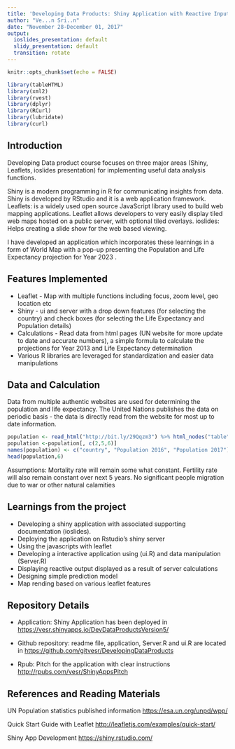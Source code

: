---
title: 'Developing Data Products: Shiny Application with Reactive Input'
author: "Ve...n Sri..n"
date: "November 28-December 01, 2017"
output:
  ioslides_presentation: default
  slidy_presentation: default
  transition: rotate
---

```{r setup, include=FALSE}
knitr::opts_chunk$set(echo = FALSE)

library(tableHTML)
library(xml2)
library(rvest)
library(dplyr)
library(RCurl)
library(lubridate)
library(curl)
```
##  Introduction 

<div class="blue2">
Developing Data product course focuses on three major areas (Shiny, Leaflets, ioslides presentation) for implementing useful data analysis functions.  

Shiny is a modern programming in R for communicating insights from data. Shiny is developed by RStudio and it is a web application framework. Leaflets: is a widely used open source JavaScript library used to build web mapping applications.  Leaflet allows developers to very easily display tiled web maps hosted on a public server, with optional tiled overlays. ioslides: Helps creating a slide show for the web based viewing.

I have developed an application which incorporates these learnings in a form of World Map with a pop-up presenting the Population and Life Expectancy projection for Year 2023 .

</div>
## Features Implemented

- Leaflet - Map with multiple functions including  focus, zoom level, geo location etc
- Shiny - ui and server with a drop down features (for selecting the country) and  check boxes (for selecting the Life Expectancy and Population details)
- Calculations - Read data from html pages (UN website for more update to date and accurate numbers), a simple formula to calculate the projections for Year 2013 and Life Expectancy determination
- Various R libraries are leveraged for standardization and easier data manipulations

## Data and Calculation

Data from multiple authentic websites are used for determining the population and life expectancy.  The United Nations publishes the data on periodic basis - the data is directly read from the website for most up to date information.   

```{r echo = TRUE}

population <- read_html("http://bit.ly/29Qqzm3") %>% html_nodes("table") %>% .[[2]] %>% html_table(trim = TRUE)
population <-population[, c(2,5,6)]
names(population) <- c("country", "Population 2016", "Population 2017")
head(population,6)
```
Assumptions:  Mortality rate will remain some what constant.  Fertility rate will also remain constant over next 5 years.  No significant people migration due to war or other natural calamities

## Learnings from the project

- Developing a shiny application with associated supporting documentation (ioslides). 
- Deploying the application on Rstudio's shiny server
- Using the javascripts with leaflet
- Developing a interactive application using (ui.R) and data manipulation (Server.R)
- Displaying reactive output displayed as a result of server calculations
- Designing simple prediction model
- Map rending based on various leaflet features

## Repository Details

- Application:  Shiny Application has been deployed in <https://vesr.shinyapps.io/DevDataProductsVersion5/>

- Github repository:  readme file, application, Server.R and ui.R are located in  <https://github.com/gitvesr/DevelopingDataProducts>

- Rpub:  Pitch for the application with clear instructions <http://rpubs.com/vesr/ShinyAppsPitch>


## References and Reading Materials

UN Population statistics published information  <https://esa.un.org/unpd/wpp/>

Quick Start Guide with Leaflet <http://leafletjs.com/examples/quick-start/>

Shiny App Development <https://shiny.rstudio.com/>
